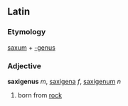 ==Latin==
===Etymology===
[[saxum]] + [[-genus]]
===Adjective===
'''saxigenus''' ''m'', [[saxigena]] ''f'', [[saxigenum]] ''n''

#born from [[rock]]